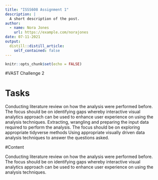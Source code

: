 ```yaml
---
title: "ISSS608 Assignment 1"
description: |
  A short description of the post.
author:
  - name: Nora Jones
    url: https://example.com/norajones
date: 07-11-2021
output:
  distill::distill_article:
    self_contained: false
---
```



```r
knitr::opts_chunk$set(echo = FALSE)
```

#VAST Challenge 2


# Tasks
Conducting literature review on how the analysis were performed before. The focus should be on identifying gaps whereby interactive visual analytics approach can be used to enhance user experience on using the analysis techniques.
Extracting, wrangling and preparing the input data required to perform the analysis. The focus should be on exploring appropriate tidyverse methods
Using appropriate visually driven data analysis techniques to answer the questions asked.

#Content

Conducting literature review on how the analysis were performed before. The focus should be on identifying gaps whereby interactive visual analytics approach can be used to enhance user experience on using the analysis techniques.

